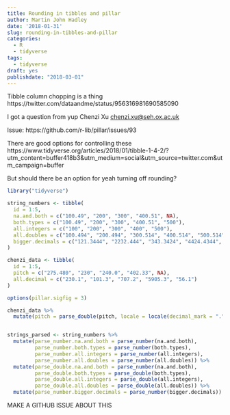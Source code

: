 ```yaml
---
title: Rounding in tibbles and pillar
author: Martin John Hadley
date: '2018-01-31'
slug: rounding-in-tibbles-and-pillar
categories:
  - R
  - tidyverse
tags:
  - tidyverse
draft: yes
publishdate: "2018-03-01"
---
```


Tibble column chopping is a thing https://twitter.com/dataandme/status/956316981690585090

I got a question from yup Chenzi Xu <chenzi.xu@seh.ox.ac.uk>

Issue: https://github.com/r-lib/pillar/issues/93

There are good options for controlling these https://www.tidyverse.org/articles/2018/01/tibble-1-4-2/?utm_content=buffer418b3&utm_medium=social&utm_source=twitter.com&utm_campaign=buffer

But should there be an option for yeah turning off rounding?

```r
library("tidyverse")

string_numbers <- tibble(
  id = 1:5,
  na.and.both = c("100.49", "200", "300", "400.51", NA),
  both.types = c("100.49", "200", "300", "400.51", "500"),
  all.integers = c("100", "200", "300", "400", "500"),
  all.doubles = c("100.494", "200.494", "300.514", "400.514", "500.514"),
  bigger.decimals = c("121.3444", "2232.444", "343.3424", "4424.4344", "5453.33")
)

chenzi_data <- tibble(
  id = 1:5,
  pitch = c("275.480", "230", "240.0", "402.33", NA),
  all.decimal = c("230.1", "101.3", "707.2", "5905.3", "56.1")
)

options(pillar.sigfig = 3)

chenzi_data %>%
  mutate(pitch = parse_double(pitch, locale = locale(decimal_mark = ".")))


strings_parsed <- string_numbers %>%
  mutate(parse_number.na.and.both = parse_number(na.and.both),
         parse_number.both.types = parse_number(both.types),
         parse_number.all.integers = parse_number(all.integers),
         parse_number.all.doubles = parse_number(all.doubles)) %>%
  mutate(parse_double.na.and.both = parse_number(na.and.both),
         parse_double.both.types = parse_double(both.types),
         parse_double.all.integers = parse_double(all.integers),
         parse_double.all.doubles = parse_double(all.doubles)) %>%
  mutate(parse_number.bigger.decimals = parse_number(bigger.decimals))
```

MAKE A GITHUB ISSUE ABOUT THIS